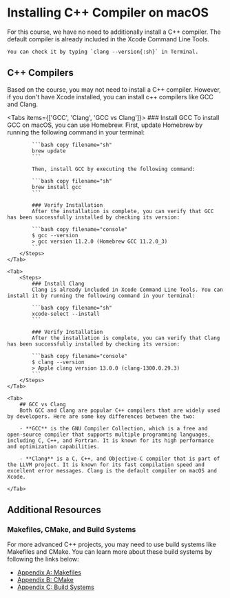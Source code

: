 
# Installing C++ Compiler on macOS

<Callout emoji="👾" type="warning">
    For this course, we have no need to additionally install a C++ compiler. The default compiler is already included in the Xcode Command Line Tools.

    You can check it by typing `clang --version{:sh}` in Terminal.
</Callout>

## C++ Compilers

Based on the course, you may not need to install a C++ compiler. However, if you don't have Xcode installed, you can install c++ compilers like GCC and Clang.

<Tabs items={['GCC', 'Clang', 'GCC vs Clang']}>
    <Tab>
        <Steps>
            ### Install GCC
            To install GCC on macOS, you can use Homebrew. First, update Homebrew by running the following command in your terminal:

            ```bash copy filename="sh"
            brew update
            ```

            Then, install GCC by executing the following command:

            ```bash copy filename="sh"
            brew install gcc
            ```

            ### Verify Installation
            After the installation is complete, you can verify that GCC has been successfully installed by checking its version:

            ```bash copy filename="console"
            $ gcc --version
            > gcc version 11.2.0 (Homebrew GCC 11.2.0_3)
            ```
        </Steps>
    </Tab>

    <Tab>
        <Steps>
            ### Install Clang
            Clang is already included in Xcode Command Line Tools. You can install it by running the following command in your terminal:

            ```bash copy filename="sh"
            xcode-select --install
            ```

            ### Verify Installation
            After the installation is complete, you can verify that Clang has been successfully installed by checking its version:

            ```bash copy filename="console"
            $ clang --version
            > Apple clang version 13.0.0 (clang-1300.0.29.3)
            ```
        </Steps>
    </Tab>

    <Tab>
        ## GCC vs Clang
        Both GCC and Clang are popular C++ compilers that are widely used by developers. Here are some key differences between the two:

        - **GCC** is the GNU Compiler Collection, which is a free and open-source compiler that supports multiple programming languages, including C, C++, and Fortran. It is known for its high performance and optimization capabilities.

        - **Clang** is a C, C++, and Objective-C compiler that is part of the LLVM project. It is known for its fast compilation speed and excellent error messages. Clang is the default compiler on macOS and Xcode.

    </Tab>
</Tabs>

## Additional Resources

### Makefiles, CMake, and Build Systems

For more advanced C++ projects, you may need to use build systems like Makefiles and CMake.
You can learn more about these build systems by following the links below:

- [Appendix A: Makefiles](/appendix/make_cmake_and_build#makefiles)
- [Appendix B: CMake](/appendix/make_cmake_and_build#cmake)
- [Appendix C: Build Systems](/appendix/make_cmake_and_build#build-systems)



